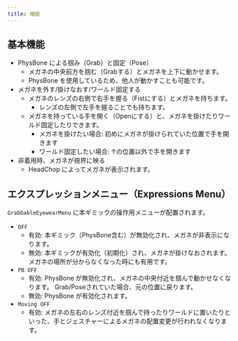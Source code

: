 ```yaml
---
title: 機能
---
```


## 基本機能
- PhysBone による掴み（Grab）と固定（Pose）
  - メガネの中央前方を掴む（Grabする）とメガネを上下に動かせます。
  - PhysBone を使用しているため、他人が動かすことも可能です。
- メガネを外す/掛けなおす/ワールド固定する
  - メガネのレンズの右側で右手を握る（Fistにする）とメガネを持ちます。
    - レンズの左側で左手を握ることでも持ちます。
  - メガネを持っている手を開く（Openにする）と、メガネを掛けたりワールド固定したりできます。
    - メガネを掛けたい場合: 初めにメガネが掛けられていた位置で手を開きます
    - ワールド固定したい場合: ↑の位置以外で手を開きます
- 非着用時、メガネが視界に映る
  - HeadChop によってメガネが表示されます。

## エクスプレッションメニュー（Expressions Menu）

`GrabbableEyewearMenu` に本ギミックの操作用メニューが配置されます。

- `OFF`
  - 有効: 本ギミック（PhysBone含む）が無効化され、メガネが非表示になります。
  - 無効: 本ギミックが有効化（初期化）され、メガネが掛けなおされます。メガネの場所が分からなくなった時にも有用です。
- `PB OFF`
  - 有効: PhysBone が無効化され、メガネの中央付近を掴んで動かせなくなります。
      Grab/Poseされていた場合、元の位置に戻ります。
  - 無効: PhysBone が有効化されます。
- `Moving OFF`
  - 有効: メガネの左右のレンズ付近を掴んで持ったりワールドに置いたりといった、手とジェスチャーによるメガネの配置変更が行われなくなります。
